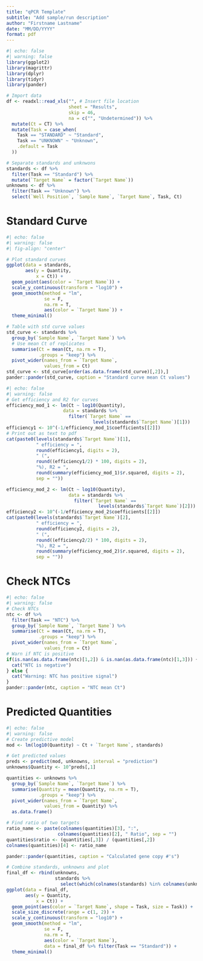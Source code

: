 ---
title: "qPCR Template"
subtitle: "Add sample/run description"
author: "Firstname Lastname"
date: "MM/DD/YYYY"
format: pdf
---
```{r}
#| echo: false
#| warning: false
library(ggplot2)
library(magrittr)
library(dplyr)
library(tidyr)
library(pander)

# Import data
df <- readxl::read_xls("", # Insert file location
                       sheet = "Results",
                       skip = 46,
                       na = c("", "Undetermined")) %>%
  mutate(Ct = CT) %>%
  mutate(Task = case_when(
    Task == "STANDARD" ~ "Standard",
    Task == "UNKNOWN" ~ "Unknown",
    .default = Task
  ))

# Separate standards and unknwons
standards <- df %>%
  filter(Task == "Standard") %>%
  mutate(`Target Name` = factor(`Target Name`))
unknowns <- df %>%
  filter(Task == "Unknown") %>%
  select(`Well Position`, `Sample Name`, `Target Name`, Task, Ct)
```
# Standard Curve
```{r}
#| echo: false
#| warning: false
#| fig-align: "center"

# Plot standard curves
ggplot(data = standards,
       aes(y = Quantity,
           x = Ct)) +
  geom_point(aes(color = `Target Name`)) +
  scale_y_continuous(transform = "log10") +
  geom_smooth(method = "lm",
              se = F,
              na.rm = T,
              aes(color = `Target Name`)) +
  theme_minimal()

# Table with std curve values
std_curve <- standards %>%
  group_by(`Sample Name`, `Target Name`) %>%
  # Use mean Ct of replicates
  summarise(Ct = mean(Ct, na.rm = T),
            .groups = "keep") %>%
  pivot_wider(names_from = `Target Name`,
              values_from = Ct)
std_curve <- std_curve[order(as.data.frame(std_curve)[,2]),]
pander::pander(std_curve, caption = "Standard curve mean Ct values")
```
```{r}
#| echo: false
#| warning: false
# Get efficiency and R2 for curves
efficiency_mod_1 <- lm(Ct ~ log10(Quantity),
                     data = standards %>%
                       filter(`Target Name` ==
                                levels(standards$`Target Name`)[1]))
efficiency1 <- 10^(-1/efficiency_mod_1$coefficients[[2]])
# Print out as text to pdf
cat(paste0(levels(standards$`Target Name`)[1],
           " efficiency = ",
           round(efficiency1, digits = 2),
           " (",
           round((efficiency1/2) * 100, digits = 2),
           "%), R2 = ",
           round(summary(efficiency_mod_1)$r.squared, digits = 2),
           sep = ""))

efficiency_mod_2 <- lm(Ct ~ log10(Quantity),
                       data = standards %>%
                         filter(`Target Name` ==
                                  levels(standards$`Target Name`)[2]))
efficiency2 <- 10^(-1/efficiency_mod_2$coefficients[[2]])
cat(paste0(levels(standards$`Target Name`)[2],
           " efficiency = ",
           round(efficiency2, digits = 2),
           " (",
           round((efficiency2/2) * 100, digits = 2),
           "%), R2 = ",
           round(summary(efficiency_mod_2)$r.squared, digits = 2),
           sep = ""))
```
\newpage
# Check NTCs
```{r}
#| echo: false
#| warning: false
# Check NTCs 
ntc <- df %>%
  filter(Task == "NTC") %>%
  group_by(`Sample Name`, `Target Name`) %>%
  summarise(Ct = mean(Ct, na.rm = T),
            .groups = "keep") %>%
  pivot_wider(names_from = `Target Name`,
              values_from = Ct)
# Warn if NTC is positive
if(is.nan(as.data.frame(ntc)[1,2]) & is.nan(as.data.frame(ntc)[1,3])) {
  cat("NTC is negative")
} else {
  cat("Warning: NTC has positive signal")
}
pander::pander(ntc, caption = "NTC mean Ct")
```
# Predicted Quantities
```{r}
#| echo: false
#| warning: false
# Create predictive model
mod <- lm(log10(Quantity) ~ Ct + `Target Name`, standards)

# Get predicted values
preds <- predict(mod, unknowns, interval = "prediction") 
unknowns$Quantity <- 10^preds[,1]

quantities <- unknowns %>%
  group_by(`Sample Name`, `Target Name`) %>%
  summarise(Quantity = mean(Quantity, na.rm = T),
            .groups = "keep") %>%
  pivot_wider(names_from = `Target Name`,
              values_from = Quantity) %>%
  as.data.frame()

# Find ratio of two targets
ratio_name <- paste(colnames(quantities)[3], ":",
                   colnames(quantities)[2], " Ratio", sep = "")
quantities$ratio <- (quantities[,3]) / (quantities[,2])
colnames(quantities)[4] <- ratio_name

pander::pander(quantities, caption = "Calculated gene copy #'s")

# Combine standards, unknowns and plot
final_df <- rbind(unknowns,
                  standards %>%
                    select(which(colnames(standards) %in% colnames(unknowns))))
ggplot(data = final_df,
       aes(y = Quantity,
           x = Ct)) +
  geom_point(aes(color = `Target Name`, shape = Task, size = Task)) +
  scale_size_discrete(range = c(1, 2)) +
  scale_y_continuous(transform = "log10") +
  geom_smooth(method = "lm",
              se = F,
              na.rm = T,
              aes(color = `Target Name`),
              data = final_df %>% filter(Task == "Standard")) +
  theme_minimal()
```

